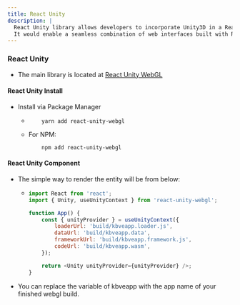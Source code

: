 ```yaml
---
title: React Unity
description: |
  React Unity library allows developers to incorporate Unity3D in a React application.
  It would enable a seamless combination of web interfaces built with React and interactive 3D or 2D graphics from Unity.
---
```


### React Unity

- The main library is located at [React Unity WebGL](https://github.com/jeffreylanters/react-unity-webgl)

#### React Unity Install

- Install via Package Manager

  - ```shell
        yarn add react-unity-webgl
    ```

  - For NPM:

    ```shell
        npm add react-unity-webgl
    ```

#### React Unity Component

- The simple way to render the entity will be from below:

  - ```javascript
    import React from 'react';
    import { Unity, useUnityContext } from 'react-unity-webgl';

    function App() {
    	const { unityProvider } = useUnityContext({
    		loaderUrl: 'build/kbveapp.loader.js',
    		dataUrl: 'build/kbveapp.data',
    		frameworkUrl: 'build/kbveapp.framework.js',
    		codeUrl: 'build/kbveapp.wasm',
    	});

    	return <Unity unityProvider={unityProvider} />;
    }
    ```

- You can replace the variable of kbveapp with the app name of your finished webgl build.
